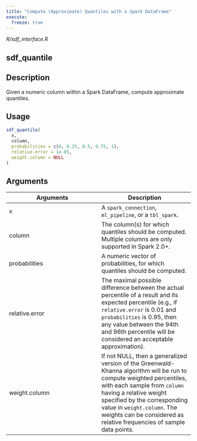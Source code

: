 ```yaml
---
title: "Compute (Approximate) Quantiles with a Spark DataFrame"
execute:
  freeze: true
---
```


*R/sdf_interface.R*

## sdf_quantile

## Description
Given a numeric column within a Spark DataFrame, compute approximate quantiles. 


## Usage
```r
sdf_quantile( 
  x, 
  column, 
  probabilities = c(0, 0.25, 0.5, 0.75, 1), 
  relative.error = 1e-05, 
  weight.column = NULL 
) 
```

## Arguments
|Arguments|Description|
|---|---|
| x | A `spark_connection`, `ml_pipeline`, or a `tbl_spark`. |
| column | The column(s) for which quantiles should be computed. Multiple columns are only supported in Spark 2.0+. |
| probabilities | A numeric vector of probabilities, for which quantiles should be computed. |
| relative.error | The maximal possible difference between the actual percentile of a result and its expected percentile (e.g., if `relative.error` is 0.01 and `probabilities` is 0.95, then any value between the 94th and 96th percentile will be considered an acceptable approximation). |
| weight.column | If not NULL, then a generalized version of the Greenwald- Khanna algorithm will be run to compute weighted percentiles, with each sample from `column` having a relative weight specified by the corresponding value in `weight.column`. The weights can be considered as relative frequencies of sample data points. |







